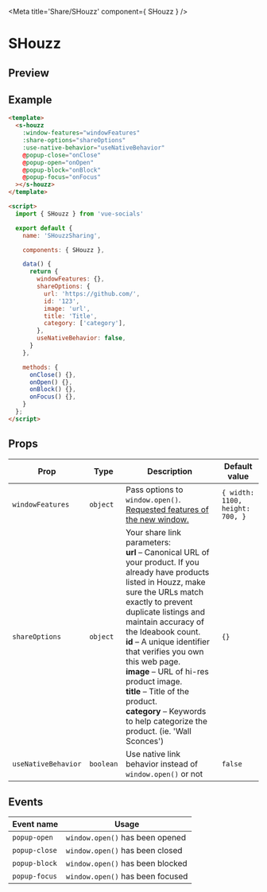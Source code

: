 
<Meta title='Share/SHouzz' component={ SHouzz } />

<style>{`
  .custom-preview .base-canvas {
    height: auto;
  }
`}</style>

# SHouzz

## Preview

<Preview className="custom-preview">
  <Story id='share-shouzz--default' />
</Preview>

## Example

```html
<template>
  <s-houzz
    :window-features="windowFeatures"
    :share-options="shareOptions"
    :use-native-behavior="useNativeBehavior"
    @popup-close="onClose"
    @popup-open="onOpen"
    @popup-block="onBlock"
    @popup-focus="onFocus"
  ></s-houzz>
</template>

<script>
  import { SHouzz } from 'vue-socials'

  export default {
    name: 'SHouzzSharing',

    components: { SHouzz },

    data() {
      return {
        windowFeatures: {},
        shareOptions: {
          url: 'https://github.com/',
          id: '123',
          image: 'url',
          title: 'Title',
          category: ['category'],
        },
        useNativeBehavior: false,
      }
    },

    methods: {
      onClose() {},
      onOpen() {},
      onBlock() {},
      onFocus() {},
    }
  };
</script>
```

## Props

| Prop | Type | Description | Default value |
| ------ | ------ | ------ | ------ |
`windowFeatures` | `object` | Pass options to `window.open()`. [Requested features of the new window.](https://developer.mozilla.org/en-US/docs/Web/API/Window/open#window_features) | `{ width: 1100, height: 700, }`
`shareOptions` | `object` | Your share link parameters: <br /> **url** – Canonical URL of your product. If you already have products listed in Houzz, make sure the URLs match exactly to prevent duplicate listings and maintain accuracy of the Ideabook count. <br /> **id** – A unique identifier that verifies you own this web page. <br /> **image** – URL of hi-res product image. <br /> **title** – Title of the product. <br /> **category** –  Keywords to help categorize the product. (ie. 'Wall Sconces') <br /> | `{}`
`useNativeBehavior` | `boolean` | Use native link behavior instead of `window.open()` or not | `false`

## Events

| Event name | Usage |
| ------ | ------ |
`popup-open` | `window.open()` has been opened |
`popup-close` | `window.open()` has been closed |
`popup-block` | `window.open()` has been blocked |
`popup-focus` | `window.open()` has been focused |


